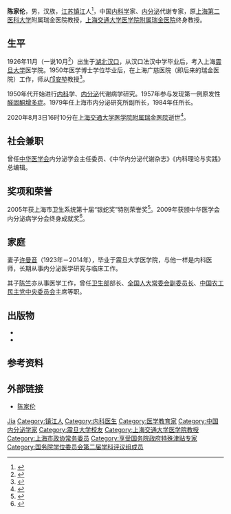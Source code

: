 {{人物信息框
| 姓名     = 陈家伦
| 性别     = 男
| 出生日期 = 1926年11月
| 出生地点 = [[湖北|湖北]][[汉口|汉口]]
| 逝世日期 = {{Dda|2020|8|3|1926|11}}
| 逝世地点 = [[上海市|上海]]
| 民族     = [[汉族|汉族]]
| 籍贯     = [[江苏|江苏]][[镇江|镇江]]
| 教育程度 = 
| 母校     = 
| 政党     = [[无党派人士|无党派人士]]
| 配偶     = [[许曼音|许曼音]]
| 儿女     = [[陈竺|陈竺]]
| 奖项     = 银蛇奖特别荣誉奖
}}
'''陈家伦'''{{BD|1926年|11月|2020年|8月3日|catIdx=Chen}}，男，汉族，[[江苏|江苏]][[镇江|镇江]]人<ref>{{cite book |editor=镇江市人事局|editor2=地方志办公室 |title=我是镇江人: 镇江当代旅居外地人物 |date=1997 |publisher=上海社会科学院出版社 |location=上海 |isbn=7-80618-345-0 |page=94}}</ref>，中国[[内科学|内科学]]家、[[内分泌|内分泌]]代谢专家，原[[上海第二医科大学|上海第二医科大学]]附属瑞金医院教授，[[上海交通大学医学院附属瑞金医院|上海交通大学医学院附属瑞金医院]]终身教授。

== 生平 ==
1926年11月（一说10月<ref>{{cite book |title=中国普通高等学校教授人名录 |date=1988 |publisher=高等教育出版社 |location=北京 |isbn=7040006162 |page=37}}</ref>）出生于[[湖北|湖北]][[汉口|汉口]]，从汉口法汉中学毕业后，考入上海[[震旦大学|震旦大学]]医学院。1950年医学博士学位毕业后，在上海广慈医院（即后来的瑞金医院）工作，师从[[邝安堃|邝安堃]]教授<ref>{{cite web |author=上海交通大学医学院附属瑞金医院 |title=医生要永远在为患者服务中提高自己的医疗水平 |url=https://www.thepaper.cn/newsDetail_forward_8542531 |publisher=澎湃新闻 |date=2020-07-31}}</ref>。

1950年代开始进行[[内科|内科]]学、[[内分泌|内分泌]]代谢病学研究。1957年参与发现第一例原发性[[醛固酮增多症|醛固酮增多症]]。1979年任上海市内分泌研究所副所长，1984年任所长。

2020年8月3日16时10分在[[上海交通大学医学院附属瑞金医院|上海交通大学医学院附属瑞金医院]]逝世<ref>{{cite web |title=沉痛悼念瑞金医院终身教授陈家伦|url=http://www.rjh.com.cn/2018RJPortal/doc/2020/08/04/50580.shtml |publisher=瑞金医院 |date=2020-08-04}}</ref>。

== 社会兼职 ==
曾任[[中华医学会|中华医学会]]内分泌学会主任委员、《中华内分泌代谢杂志》《内科理论与实践》总编辑。

== 奖项和荣誉 ==
2005年获上海市卫生系统第十届“银蛇奖”特别荣誉奖<ref>{{cite web |title=市卫生系统评比“银蛇奖”今揭晓 |url=http://news.sina.com.cn/o/2005-12-14/14237707629s.shtml |publisher=新民晚报 |date=2005-12-14}}</ref>。2009年获颁中华医学会内分泌病学分会终身成就奖<ref>{{cite web |title=中华医学会第八次全国内分泌学学术会议在南京召开 |url=http://www.jsma.net.cn/cn/ncontent.aspx?oid=39484 |publisher=江苏省医学会 |date=2009-09-07}}</ref>。

== 家庭 ==
妻子[[许曼音|许曼音]]（1923年－2014年），毕业于震旦大学医学院，与他一样是内科医师，长期从事内分泌医学研究与临床工作。

其子[[陈竺|陈竺]]亦从事医学工作，曾任[[中华人民共和国卫生部|卫生部]]部长、[[全国人大常委会副委员长|全国人大常委会副委员长]]、[[中国农工民主党中央委员会|中国农工民主党中央委员会]]主席等职。

== 出版物 ==
* {{cite book |editor=陈家伦 |title=临床内分泌学 |date=2011 |publisher=上海科学技术出版社 |location=上海 |isbn=978-7-5323-9993-2}}
* {{cite book |editor=邝安坤 |editor2=陈家伦 |title=临床内分泌学 |date=1979 |publisher=上海科学技术出版社 |location=上海}}

== 参考资料 ==
{{reflist}}

== 外部链接 ==
* [https://www.shsmu.edu.cn/xyh/info/1060/1368.htm 陈家伦]

{{国务院学位委员会第二届学科评议组/医学}}
{{portal|人物|医学}}

{{Authority control}}
{{DEFAULTSORT:Chen}}
[[Category:陈姓|Jia]]
[[Category:镇江人|Category:镇江人]]
[[Category:内科医生|Category:内科医生]]
[[Category:医学教育家|Category:医学教育家]]
[[Category:中国内分泌学家|Category:中国内分泌学家]]
[[Category:震旦大学校友|Category:震旦大学校友]]
[[Category:上海交通大学医学院教授|Category:上海交通大学医学院教授]]
[[Category:上海市政协常务委员|Category:上海市政协常务委员]]
[[Category:享受国务院政府特殊津贴专家|Category:享受国务院政府特殊津贴专家]]
[[Category:国务院学位委员会第二届学科评议组成员|Category:国务院学位委员会第二届学科评议组成员]]